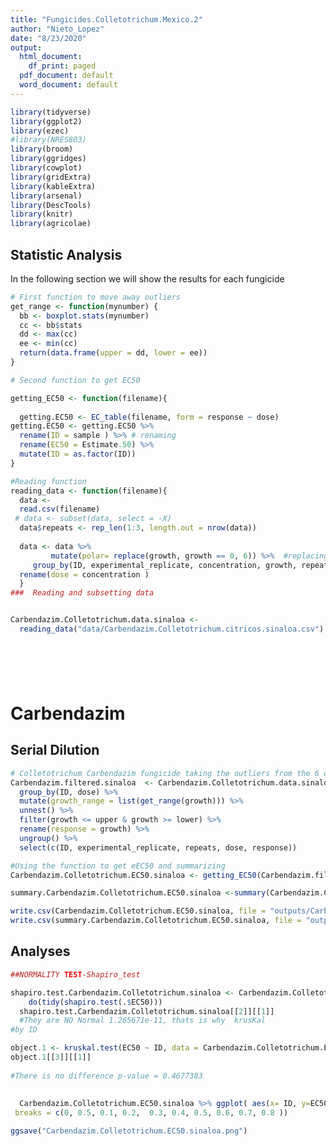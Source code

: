 ```yaml
---
title: "Fungicides.Colletotrichum.Mexico.2"
author: "Nieto_Lopez"
date: "8/23/2020"
output:
  html_document:
    df_print: paged
  pdf_document: default
  word_document: default
---
```


```r
library(tidyverse)
library(ggplot2)
library(ezec)
#library(NRES803)
library(broom)
library(ggridges)
library(cowplot)
library(gridExtra)
library(kableExtra)
library(arsenal)
library(DescTools)
library(knitr)
library(agricolae)
```


##  Statistic Analysis 


In the following section we will show the results for each fungicide


```r
# First function to move away outliers
get_range <- function(mynumber) {
  bb <- boxplot.stats(mynumber)
  cc <- bb$stats
  dd <- max(cc)
  ee <- min(cc)
  return(data.frame(upper = dd, lower = ee))
}

# Second function to get EC50

getting_EC50 <- function(filename){
  
  getting.EC50 <- EC_table(filename, form = response ~ dose)
getting.EC50 <- getting.EC50 %>% 
  rename(ID = sample ) %>% # renaming
  rename(EC50 = Estimate.50) %>%
  mutate(ID = as.factor(ID))
}

```


```r
#Reading function
reading_data <- function(filename){
  data <-
  read.csv(filename)
 # data <- subset(data, select = -X)
  data$repeats <- rep_len(1:3, length.out = nrow(data))
  
  data <- data %>%
         mutate(polar= replace(growth, growth == 0, 6)) %>%  #replacing 0 cm growth for the size of plug that is 0.6
     group_by(ID, experimental_replicate, concentration, growth, repeats) %>%
  rename(dose = concentration )
  }
###  Reading and subsetting data


Carbendazim.Colletotrichum.data.sinaloa <-
  reading_data("data/Carbendazim.Colletotrichum.citricos.sinaloa.csv")




 
```
# Carbendazim
##  Serial Dilution
```r
# Colletotrichum Carbendazim fungicide taking the outliers from the 6 observations of each one USING THE FUCTION
Carbendazim.filtered.sinaloa  <- Carbendazim.Colletotrichum.data.sinaloa %>%
  group_by(ID, dose) %>%
  mutate(growth_range = list(get_range(growth))) %>%
  unnest() %>%
  filter(growth <= upper & growth >= lower) %>%
  rename(response = growth) %>%
  ungroup() %>%
  select(c(ID, experimental_replicate, repeats, dose, response))

#Using the function to get eEC50 and summarizing
Carbendazim.Colletotrichum.EC50.sinaloa <- getting_EC50(Carbendazim.filtered.sinaloa) 

summary.Carbendazim.Colletotrichum.EC50.sinaloa <-summary(Carbendazim.Colletotrichum.EC50.sinaloa)

write.csv(Carbendazim.Colletotrichum.EC50.sinaloa, file = "outputs/Carbendazim.Colletotrichum.EC50.sinaloa.csv")
write.csv(summary.Carbendazim.Colletotrichum.EC50.sinaloa, file = "outputs/summary.Carbendazim.Colletotrichum.EC50.sinaloa.csv")
```


## Analyses 
```r
##NORMALITY TEST-Shapiro_test

shapiro.test.Carbendazim.Colletotrichum.sinaloa <- Carbendazim.Colletotrichum.EC50.sinaloa %>%
    do(tidy(shapiro.test(.$EC50)))
  shapiro.test.Carbendazim.Colletotrichum.sinaloa[[2]][[1]]
  #They are NO Normal 1.265671e-11, thats is why  krusKal
#by ID

object.1 <- kruskal.test(EC50 ~ ID, data = Carbendazim.Colletotrichum.EC50.sinaloa)
object.1[[3]][[1]]
  
#There is no difference p-value = 0.4677383
  
  
  Carbendazim.Colletotrichum.EC50.sinaloa %>% ggplot( aes(x= ID, y=EC50)) + geom_point() + expand_limits( y = c(0, 0.77)) +scale_y_continuous(
 breaks = c(0, 0.5, 0.1, 0.2,  0.3, 0.4, 0.5, 0.6, 0.7, 0.8 ))

ggsave("Carbendazim.Colletotrichum.EC50.sinaloa.png")
  


```




